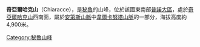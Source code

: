 {{Coord|14|16|13|S|70|51|31|W|display=title}}


'''奇亞爾哈克山'''（Chiaracce），是[[秘魯|秘魯]]的山峰，位於該國東南部[[普諾大區|普諾大區]]，處於[[奇亞爾哈克山_(庫斯科-普諾大區)|奇亞爾哈克山]]西南面，屬於[[安第斯山脈|安第斯山脈]]中[[韋爾卡努塔山脈|韋爾卡努塔山脈]]的一部分，海拔高度約4,900米。

{{Peru-geo-stub}}
[[Category:秘魯山峰|Category:秘魯山峰]]